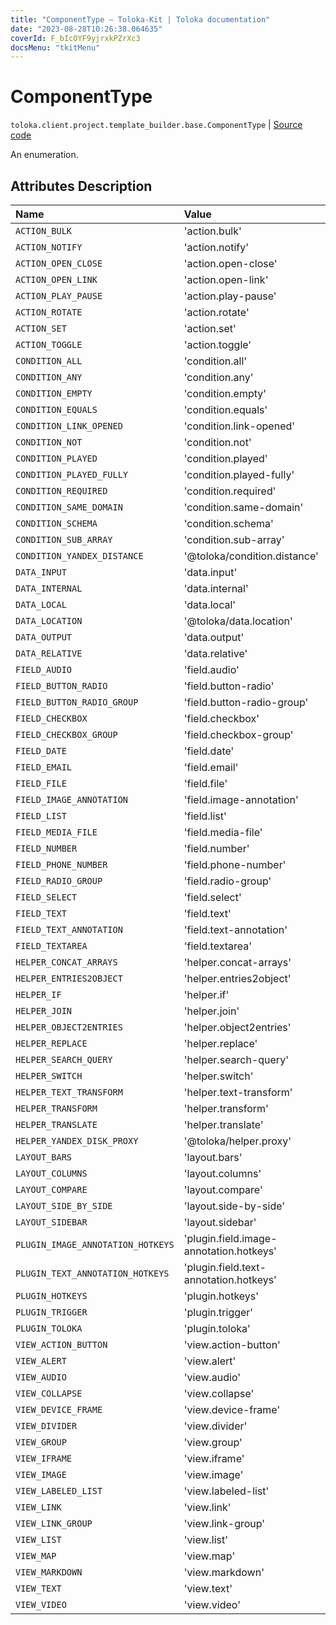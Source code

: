 ```yaml
---
title: "ComponentType — Toloka-Kit | Toloka documentation"
date: "2023-08-28T10:26:38.064635"
coverId: F_bIcOYF9yjrxkPZrXc3
docsMenu: "tkitMenu"
---
```


# ComponentType

`toloka.client.project.template_builder.base.ComponentType` | [Source code](https://github.com/Toloka/toloka-kit/blob/v1.2.1/src/client/project/template_builder/base.py#L24)

An enumeration.

## Attributes Description

| Name | Value | Description |
| :------| :-----------| :----------|
`ACTION_BULK`|'action.bulk'|
`ACTION_NOTIFY`|'action.notify'|
`ACTION_OPEN_CLOSE`|'action.open-close'|
`ACTION_OPEN_LINK`|'action.open-link'|
`ACTION_PLAY_PAUSE`|'action.play-pause'|
`ACTION_ROTATE`|'action.rotate'|
`ACTION_SET`|'action.set'|
`ACTION_TOGGLE`|'action.toggle'|
`CONDITION_ALL`|'condition.all'|
`CONDITION_ANY`|'condition.any'|
`CONDITION_EMPTY`|'condition.empty'|
`CONDITION_EQUALS`|'condition.equals'|
`CONDITION_LINK_OPENED`|'condition.link-opened'|
`CONDITION_NOT`|'condition.not'|
`CONDITION_PLAYED`|'condition.played'|
`CONDITION_PLAYED_FULLY`|'condition.played-fully'|
`CONDITION_REQUIRED`|'condition.required'|
`CONDITION_SAME_DOMAIN`|'condition.same-domain'|
`CONDITION_SCHEMA`|'condition.schema'|
`CONDITION_SUB_ARRAY`|'condition.sub-array'|
`CONDITION_YANDEX_DISTANCE`|'@toloka/condition.distance'|
`DATA_INPUT`|'data.input'|
`DATA_INTERNAL`|'data.internal'|
`DATA_LOCAL`|'data.local'|
`DATA_LOCATION`|'@toloka/data.location'|
`DATA_OUTPUT`|'data.output'|
`DATA_RELATIVE`|'data.relative'|
`FIELD_AUDIO`|'field.audio'|
`FIELD_BUTTON_RADIO`|'field.button-radio'|
`FIELD_BUTTON_RADIO_GROUP`|'field.button-radio-group'|
`FIELD_CHECKBOX`|'field.checkbox'|
`FIELD_CHECKBOX_GROUP`|'field.checkbox-group'|
`FIELD_DATE`|'field.date'|
`FIELD_EMAIL`|'field.email'|
`FIELD_FILE`|'field.file'|
`FIELD_IMAGE_ANNOTATION`|'field.image-annotation'|
`FIELD_LIST`|'field.list'|
`FIELD_MEDIA_FILE`|'field.media-file'|
`FIELD_NUMBER`|'field.number'|
`FIELD_PHONE_NUMBER`|'field.phone-number'|
`FIELD_RADIO_GROUP`|'field.radio-group'|
`FIELD_SELECT`|'field.select'|
`FIELD_TEXT`|'field.text'|
`FIELD_TEXT_ANNOTATION`|'field.text-annotation'|
`FIELD_TEXTAREA`|'field.textarea'|
`HELPER_CONCAT_ARRAYS`|'helper.concat-arrays'|
`HELPER_ENTRIES2OBJECT`|'helper.entries2object'|
`HELPER_IF`|'helper.if'|
`HELPER_JOIN`|'helper.join'|
`HELPER_OBJECT2ENTRIES`|'helper.object2entries'|
`HELPER_REPLACE`|'helper.replace'|
`HELPER_SEARCH_QUERY`|'helper.search-query'|
`HELPER_SWITCH`|'helper.switch'|
`HELPER_TEXT_TRANSFORM`|'helper.text-transform'|
`HELPER_TRANSFORM`|'helper.transform'|
`HELPER_TRANSLATE`|'helper.translate'|
`HELPER_YANDEX_DISK_PROXY`|'@toloka/helper.proxy'|
`LAYOUT_BARS`|'layout.bars'|
`LAYOUT_COLUMNS`|'layout.columns'|
`LAYOUT_COMPARE`|'layout.compare'|
`LAYOUT_SIDE_BY_SIDE`|'layout.side-by-side'|
`LAYOUT_SIDEBAR`|'layout.sidebar'|
`PLUGIN_IMAGE_ANNOTATION_HOTKEYS`|'plugin.field.image-annotation.hotkeys'|
`PLUGIN_TEXT_ANNOTATION_HOTKEYS`|'plugin.field.text-annotation.hotkeys'|
`PLUGIN_HOTKEYS`|'plugin.hotkeys'|
`PLUGIN_TRIGGER`|'plugin.trigger'|
`PLUGIN_TOLOKA`|'plugin.toloka'|
`VIEW_ACTION_BUTTON`|'view.action-button'|
`VIEW_ALERT`|'view.alert'|
`VIEW_AUDIO`|'view.audio'|
`VIEW_COLLAPSE`|'view.collapse'|
`VIEW_DEVICE_FRAME`|'view.device-frame'|
`VIEW_DIVIDER`|'view.divider'|
`VIEW_GROUP`|'view.group'|
`VIEW_IFRAME`|'view.iframe'|
`VIEW_IMAGE`|'view.image'|
`VIEW_LABELED_LIST`|'view.labeled-list'|
`VIEW_LINK`|'view.link'|
`VIEW_LINK_GROUP`|'view.link-group'|
`VIEW_LIST`|'view.list'|
`VIEW_MAP`|'view.map'|
`VIEW_MARKDOWN`|'view.markdown'|
`VIEW_TEXT`|'view.text'|
`VIEW_VIDEO`|'view.video'|